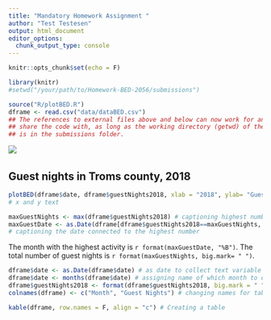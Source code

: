 ```yaml
---
title: "Mandatory Homework Assignment "
author: "Test Testesen"
output: html_document
editor_options: 
  chunk_output_type: console
---
```


```r
knitr::opts_chunk$set(echo = F)

library(knitr)
#setwd("/your/path/to/Homework-BED-2056/submissions")

source("R/plotBED.R")
dframe <- read.csv("data/dataBED.csv")
## The references to external files above and below can now work for anyone I 
## share the code with, as long as the working directory (getwd) of the rmd file
## is in the submissions folder.
```

![](picture/tromso_by_night.png)
&nbsp;
<!-- Added space between picture and heading -->

## Guest nights in Troms county, 2018

```r

plotBED(dframe$date, dframe$guestNights2018, xlab = "2018", ylab= "Guest Nights")
# x and y text

```


```r
maxGuestNights <- max(dframe$guestNights2018) # captioning highest number
maxGuestDate <- as.Date(dframe[dframe$guestNights2018==maxGuestNights, "date"])
# captioning the date connected to the highest number 
```

The month with the highest activity is `r format(maxGuestDate, "%B")`. The total number of guest nights is `r format(maxGuestNights, big.mark= " ")`.


```r
dframe$date <- as.Date(dframe$date) # as date to collect text variable of the month
dframe$date <- months(dframe$date) # assigning name of which month to dframe
dframe$guestNights2018 <- format(dframe$guestNights2018, big.mark = " ") # present numbers with space between thousands
colnames(dframe) <- c("Month", "Guest Nights") # changing names for table presentation
```


```r
kable(dframe, row.names = F, align = "c") # Creating a table
```

